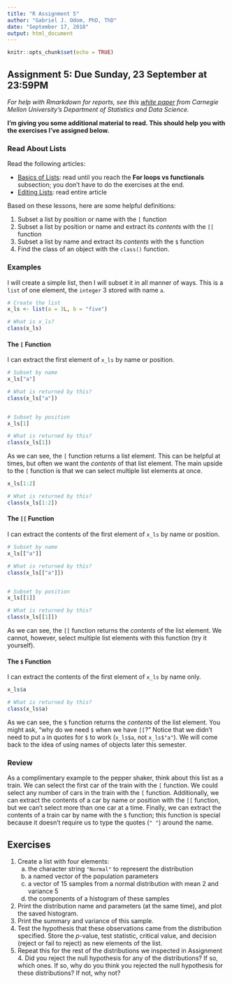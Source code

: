 ```yaml
---
title: "R Assignment 5"
author: "Gabriel J. Odom, PhD, ThD"
date: "September 17, 2018"
output: html_document
---
```


```r
knitr::opts_chunk$set(echo = TRUE)
```


## Assignment 5: Due Sunday, 23 September at 23:59PM
*For help with Rmarkdown for reports, see this [white paper](http://www.stat.cmu.edu/~cshalizi/rmarkdown/#math-in-r-markdown) from Carnegie Mellon University's Department of Statistics and Data Science.*

**I'm giving you some additional material to read. This should help you with the exercises I've assigned below.**


### Read About Lists
Read the following articles:

- [Basics of Lists](http://r4ds.had.co.nz/lists.html): read until you reach the **For loops vs functionals** subsection; you don't have to do the exercises at the end.
- [Editing Lists](https://www.datamentor.io/r-programming/list/): read entire article

Based on these lessons, here are some helpful definitions:

1. Subset a list by position or name with the `[` function
2. Subset a list by position or name and extract its *contents* with the `[[` function
3. Subset a list by name and extract its *contents* with the `$` function
3. Find the class of an object with the `class()` function.


### Examples
I will create a simple list, then I will subset it in all manner of ways. This is a `list` of one element, the `integer` 3 stored with name `a`.
```r
# Create the list
x_ls <- list(a = 3L, b = "five")

# What is x_ls?
class(x_ls)
```

#### The `[` Function
I can extract the first element of `x_ls` by name or position.
```r
# Subset by name
x_ls["a"]

# What is returned by this?
class(x_ls["a"])


# Subset by position
x_ls[1]

# What is returned by this?
class(x_ls[1])
```

As we can see, the `[` function returns a list element. This can be helpful at times, but often we want the *contents* of that list element. The main upside to the `[` function is that we can select multiple list elements at once.
```r
x_ls[1:2]

# What is returned by this?
class(x_ls[1:2])
```

#### The `[[` Function
I can extract the contents of the first element of `x_ls` by name or position.
```r
# Subset by name
x_ls[["a"]]

# What is returned by this?
class(x_ls[["a"]])


# Subset by position
x_ls[[1]]

# What is returned by this?
class(x_ls[[1]])
```

As we can see, the `[[` function returns the *contents* of the list element. We cannot, however, select multiple list elements with this function (try it yourself).

#### The `$` Function
I can extract the contents of the first element of `x_ls` by name only.
```r
x_ls$a

# What is returned by this?
class(x_ls$a)
```

As we can see, the `$` function returns the *contents* of the list element. You might ask, "why do we need `$` when we have `[[`?" Notice that we didn't need to put `a` in quotes for `$` to work (`x_ls$a`, not `x_ls$"a"`). We will come back to the idea of using names of objects later this semester.


### Review
As a complimentary example to the pepper shaker, think about this list as a train. We can select the first car of the train with the `[` function. We could select any number of cars in the train with the `[` function. Additionally, we can extract the contents of a car by name or position with the `[[` function, but we can't select more than one car at a time. Finally, we can extract the contents of a train car by name with the `$` function; this function is special because it doesn't require us to type the quotes (`" "`) around the name.



## Exercises
1. Create a list with four elements:
    a. the character string `"Normal"` to represent the distribution
    b. a named vector of the population parameters
    c. a vector of 15 samples from a normal distribution with mean 2 and variance 5
    d. the components of a histogram of these samples
2. Print the distribution name and parameters (at the same time), and plot the saved histogram.
3. Print the summary and variance of this sample.
4. Test the hypothesis that these observations came from the distribution specified. Store the $p$-value, test statistic, critical value, and decision (reject or fail to reject) as new elements of the list.
5. Repeat this for the rest of the distributions we inspected in Assignment 4. Did you reject the null hypothesis for any of the distributions? If so, which ones. If so, why do you think you rejected the null hypothesis for these distributions? If not, why not?